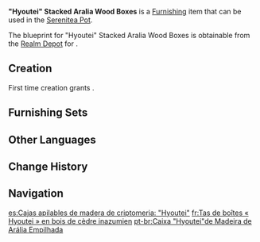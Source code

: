 {{Furnishing Infobox
|id             = 370111
|image          = Item Hyoutei Stacked Aralia Wood Boxes.png
|category       = Ornaments
|subcategory    = Utensil
|quality        = 3
|adeptal_energy = 60
|description    = Many wooden boxes that have been stacked up and built from heavily painted [[Aralia Wood]]. Their ability to retain heat is quite excellent.<br>The old folks of [[Hanamizaka]] claim that these boxes were originally meant to help workers traveling out of doors to store meals. Some workplaces would provide lunch for their workers, and one such box would hold enough food to feed four. Easy to take, put down, and store, these boxes were most convenient indeed. Later on, they would also be used to store snacks and other things.
|blueprint      = Realm Depot
|load           = 85
|reduced_load   = 64
}}
'''"Hyoutei" Stacked Aralia Wood Boxes''' is a [[Furnishing]] item that can be used in the [[Serenitea Pot]].

The blueprint for "Hyoutei" Stacked Aralia Wood Boxes is obtainable from the [[Realm Depot]] for {{Item|Realm Currency|24|x=160}}.

==Creation==
First time creation grants {{Item|Trust|24|x=60}}.
{{Recipe
|type = Creation
|time = 14h
|Aralia Wood = 4
|Yellow Dye = 4
|Red Dye = 4
|sort = Aralia Wood;Yellow Dye;Red Dye
}}

==Furnishing Sets==
{{Craft Usage|type=Furnishing Set}}

==Other Languages==
{{Other Languages
|en      = "Hyoutei" Stacked Aralia Wood Boxes
|zhs     = 孔雀木「并提」层叠木匣
|zhs_rm  = Kǒngquè-mù "Bìng Tí" Céngdié Mù Xiá
|zht     = 孔雀木「並提」層疊木匣
|zht_rm  = Kǒngquè-mù "Bìng Tí" Céngdié Mù Xiá
|zh_tl   = 
|ja      = 孔雀の多段木箱
|ja_rm   = Kujaku no Tadan Kibako
|ja_tl   = Peafowl Multi-Tiered Wooden Box
|ko      = 공작나무 「도시락」 찬합
|ko_rm   = Gongjak-namu "Dosirak" Chanhap
|ko_tl   = Peacock-tree "Lunch Box" Stackable Side-dish Box
|es      = Cajas apilables de madera de criptomeria: “Hyoutei”
|es_tl   = Cryptomeria Wood Stackable Boxes: "Hyoutei"
|fr      = Tas de boîtes «&nbsp;Hyoutei&nbsp;» en bois de cèdre inazumien
|fr_tl   = Pile of Boxes "Hyoutei" Made of Inazuman Cedar Wood
|ru      = Шкатулка из аралии «Хёутэй»
|ru_tl   = "Hyoutei" Aralia Box
|th      = กล่องไม้หลายชั้น "Hyoutei" ไม้ Aralia
|th_rm   = Klong Mai Lai Chan "Hyoutei" Mai Aralia
|th_tl   = "Hyoutei" Stacked Aralia Wood Boxes
|vi      = Hộp Gỗ Khổng Tước Xếp Chồng "Hyoutei"
|vi_tl   = 
|de      = Schachteln „Hyoutei“ aus Aralia-Holz
|de_tl   = Boxes "Hyoutei" from Aralia Wood
|id      = Tumpukan Kotak "Hyoutei" dari Aralia
|id_tl   = Stacked Boxes "Hyoutei" from Aralia
|pt      = Caixa {{sic|"Hyoutei"de}} Madeira de Arália Empilhada
|pt_tl   = 
|tr      = Aralya "Hyoutei" Ahşap Kutu Seti
|tr_tl   = Aralia "Hyoutei" Wooden Box Set
|it      = Pila di scatole Hyoutei in legno d'aralia
|it_tl   = Stack of Boxes Hyoutei in Aralia Wood
}}

==Change History==
{{Change History|2.2}}

==Navigation==
{{Furnishing Navbox|interior}}

[[es:Cajas apilables de madera de criptomeria: "Hyoutei"]]
[[fr:Tas de boîtes « Hyoutei » en bois de cèdre inazumien]]
[[pt-br:Caixa "Hyoutei"de Madeira de Arália Empilhada]]